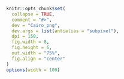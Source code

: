 ```r
knitr::opts_chunk$set(
  collapse = TRUE,
  comment = "#>",
  dev = "Cairo_png",
  dev.args = list(antialias = "subpixel"),
  dpi = 150,
  fig.width = 8,
  fig.height = 6,
  out.width = "75%",
  fig.align = "center"
)
options(width = 100)
```
